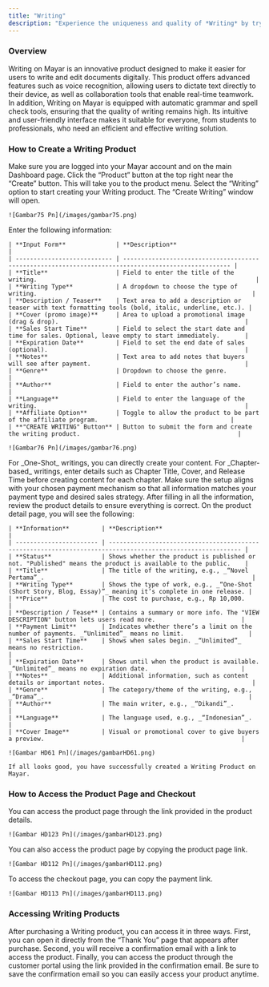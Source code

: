 ```yaml
---
title: "Writing"
description: "Experience the uniqueness and quality of *Writing* by trying our product today!"
---
```


### Overview

Writing on Mayar is an innovative product designed to make it easier for users to write and edit documents digitally. This product offers advanced features such as voice recognition, allowing users to dictate text directly to their device, as well as collaboration tools that enable real-time teamwork. In addition, Writing on Mayar is equipped with automatic grammar and spell check tools, ensuring that the quality of writing remains high. Its intuitive and user-friendly interface makes it suitable for everyone, from students to professionals, who need an efficient and effective writing solution.

### How to Create a Writing Product

<Steps>
  <Step title="Go to Dashboard">
    Make sure you are logged into your Mayar account and on the main Dashboard page.
  </Step>
  <Step title="Access the Product Menu">
    Click the “Product” button at the top right near the “Create” button. This will take you to the product menu.
  </Step>
  <Step title="Choose Product Type">
    Select the “Writing” option to start creating your Writing product. The “Create Writing” window will open.

    ![Gambar75 Pn](/images/gambar75.png)
  </Step>
  <Step title="Fill in Product Details">
    Enter the following information:

    | **Input Form**              | **Description**                                                                                      |
    | --------------------------- | ---------------------------------------------------------------------------------------------------- |
    | **Title**                   | Field to enter the title of the writing.                                                             |
    | **Writing Type**            | A dropdown to choose the type of writing.                                                            |
    | **Description / Teaser**    | Text area to add a description or teaser with text formatting tools (bold, italic, underline, etc.). |
    | **Cover (promo image)**     | Area to upload a promotional image (drag & drop).                                                    |
    | **Sales Start Time**        | Field to select the start date and time for sales. Optional, leave empty to start immediately.       |
    | **Expiration Date**         | Field to set the end date of sales (optional).                                                       |
    | **Notes**                   | Text area to add notes that buyers will see after payment.                                           |
    | **Genre**                   | Dropdown to choose the genre.                                                                        |
    | **Author**                  | Field to enter the author’s name.                                                                    |
    | **Language**                | Field to enter the language of the writing.                                                          |
    | **Affiliate Option**        | Toggle to allow the product to be part of the affiliate program.                                     |
    | **"CREATE WRITING" Button** | Button to submit the form and create the writing product.                                            |

    ![Gambar76 Pn](/images/gambar76.png)
  </Step>
  <Step title="Content Creation">
    For _One-Shot_ writings, you can directly create your content. For _Chapter-based_ writings, enter details such as Chapter Title, Cover, and Release Time before creating content for each chapter. Make sure the setup aligns with your chosen payment mechanism so that all information matches your payment type and desired sales strategy.
  </Step>
  <Step title="Review and Finish">
    After filling in all the information, review the product details to ensure everything is correct. On the product detail page, you will see the following:

    | **Information**         | **Description**                                                                                             |
    | ----------------------- | ----------------------------------------------------------------------------------------------------------- |
    | **Status**              | Shows whether the product is published or not. "Published" means the product is available to the public.    |
    | **Title**               | The title of the writing, e.g., _“Novel Pertama”_.                                                          |
    | **Writing Type**        | Shows the type of work, e.g., _“One-Shot (Short Story, Blog, Essay)”_ meaning it’s complete in one release. |
    | **Price**               | The cost to purchase, e.g., Rp 10,000.                                                                      |
    | **Description / Tease** | Contains a summary or more info. The "VIEW DESCRIPTION" button lets users read more.                        |
    | **Payment Limit**       | Indicates whether there’s a limit on the number of payments. _“Unlimited”_ means no limit.                  |
    | **Sales Start Time**    | Shows when sales begin. _“Unlimited”_ means no restriction.                                                 |
    | **Expiration Date**     | Shows until when the product is available. _“Unlimited”_ means no expiration date.                          |
    | **Notes**               | Additional information, such as content details or important notes.                                         |
    | **Genre**               | The category/theme of the writing, e.g., _“Drama”_.                                                         |
    | **Author**              | The main writer, e.g., _“Dikandi”_.                                                                         |
    | **Language**            | The language used, e.g., _“Indonesian”_.                                                                    |
    | **Cover Image**         | Visual or promotional cover to give buyers a preview.                                                       |

    ![Gambar HD61 Pn](/images/gambarHD61.png)

    If all looks good, you have successfully created a Writing Product on Mayar.
  </Step>
</Steps>

### How to Access the Product Page and Checkout

<Steps>
  <Step title="Access Product Page">
    You can access the product page through the link provided in the product details.

    ![Gambar HD123 Pn](/images/gambarHD123.png)
  </Step>
  <Step title="Copy Product Page Link">
    You can also access the product page by copying the product page link.

    ![Gambar HD112 Pn](/images/gambarHD112.png)
  </Step>
  <Step title="Access Checkout Page">
    To access the checkout page, you can copy the payment link.

    ![Gambar HD113 Pn](/images/gambarHD113.png)
  </Step>
</Steps>

### Accessing Writing Products

After purchasing a Writing product, you can access it in three ways. First, you can open it directly from the “Thank You” page that appears after purchase. Second, you will receive a confirmation email with a link to access the product. Finally, you can access the product through the customer portal using the link provided in the confirmation email. Be sure to save the confirmation email so you can easily access your product anytime.